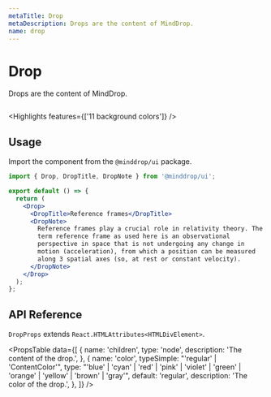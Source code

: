 ```yaml
---
metaTitle: Drop
metaDescription: Drops are the content of MindDrop.
name: drop
---
```


# Drop

<Description>Drops are the content of MindDrop.</Description>

<HeroContainer>
  <DropDemo />
</HeroContainer>

```jsx hero template=DropDemo

```

<Highlights features={['11 background colors']} />

## Usage

Import the component from the `@minddrop/ui` package.

```jsx
import { Drop, DropTitle, DropNote } from '@minddrop/ui';

export default () => {
  return (
    <Drop>
      <DropTitle>Reference frames</DropTitle>
      <DropNote>
        Reference frames play a crucial role in relativity theory. The
        term reference frame as used here is an observational
        perspective in space that is not undergoing any change in
        motion (acceleration), from which a position can be measured
        along 3 spatial axes (so, at rest or constant velocity).
      </DropNote>
    </Drop>
  );
};
```

## API Reference

`DropProps` extends `React.HTMLAttributes<HTMLDivElement>`.

<PropsTable
  data={[
    {
      name: 'children',
      type: 'node',
      description: 'The content of the drop.',
    },
    {
      name: 'color',
      typeSimple: "'regular' | 'ContentColor'",
      type: "'blue' | 'cyan' | 'red' | 'pink' | 'violet' | 'green' | 'orange' | 'yellow' | 'brown' | 'gray'",
      default: 'regular',
      description: 'The color of the drop.',
    },
  ]}
/>
